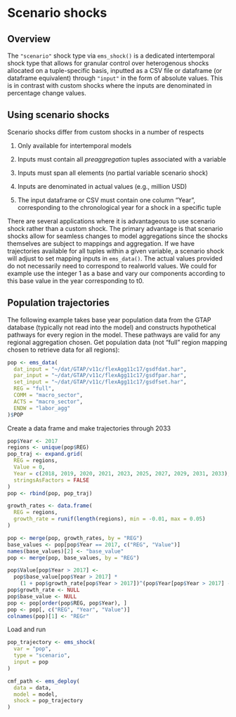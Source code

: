 # Scenario shocks

## Overview
The `"scenario"` shock type via `ems_shock()` is a dedicated intertemporal shock type that allows for granular control over heterogenous shocks allocated on a tuple-specific basis, inputted as a CSV file or dataframe (or dataframe equivalent) through `"input"` in the form of absolute values. This is in contrast with custom shocks where the inputs are denominated in percentage change values.

## Using scenario shocks
Scenario shocks differ from custom shocks in a number of respects

1. Only available for intertemporal models

2. Inputs must contain all *preaggregation* tuples associated with a variable

3. Inputs must span all elements (no partial variable scenario shock)

4. Inputs are denominated in actual values (e.g., million USD)

5. The input dataframe or CSV must contain one column "Year", corresponding to the chronological year for a shock in a specific tuple

There are several applications where it is advantageous to use scenario shock rather than a custom shock. The primary advantage is that scenario shocks allow for seamless changes to model aggregations since the shocks themselves are subject to mappings and aggregation. If we have trajectories available for all tuples within a given variable, a scenario shock will adjust to set mapping inputs in `ems_data()`. The actual values provided do not necessarily need to correspond to realworld values. We could for example use the integer 1 as a base and vary our components according to this base value in the year corresponding to t0.

## Population trajectories
The following example takes base year population data from the GTAP database (typically not read into the model) and constructs hypothetical pathways for every region in the model. These pathways are valid for any regional aggregation chosen.
Get population data (not "full" region mapping chosen to retrieve data for all regions):
```r
pop <- ems_data(
  dat_input = "~/dat/GTAP/v11c/flexAgg11c17/gsdfdat.har",
  par_input = "~/dat/GTAP/v11c/flexAgg11c17/gsdfpar.har",
  set_input = "~/dat/GTAP/v11c/flexAgg11c17/gsdfset.har",
  REG = "full",
  COMM = "macro_sector",
  ACTS = "macro_sector",
  ENDW = "labor_agg"
)$POP
```
Create a data frame and make trajectories through 2033
```r
pop$Year <- 2017
regions <- unique(pop$REG)
pop_traj <- expand.grid(
  REG = regions,
  Value = 0,
  Year = c(2018, 2019, 2020, 2021, 2023, 2025, 2027, 2029, 2031, 2033),
  stringsAsFactors = FALSE
)
pop <- rbind(pop, pop_traj)

growth_rates <- data.frame(
  REG = regions,
  growth_rate = runif(length(regions), min = -0.01, max = 0.05)
)

pop <- merge(pop, growth_rates, by = "REG")
base_values <- pop[pop$Year == 2017, c("REG", "Value")]
names(base_values)[2] <- "base_value"
pop <- merge(pop, base_values, by = "REG")

pop$Value[pop$Year > 2017] <-
  pop$base_value[pop$Year > 2017] *
    (1 + pop$growth_rate[pop$Year > 2017])^(pop$Year[pop$Year > 2017] - 2017)
pop$growth_rate <- NULL
pop$base_value <- NULL
pop <- pop[order(pop$REG, pop$Year), ]
pop <- pop[, c("REG", "Year", "Value")]
colnames(pop)[1] <- "REGr"
```
Load and run
```r
pop_trajectory <- ems_shock(
  var = "pop",
  type = "scenario",
  input = pop
)

cmf_path <- ems_deploy(
  data = data,
  model = model,
  shock = pop_trajectory
)
```
